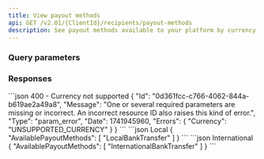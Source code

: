 ```yaml
---
title: View payout methods
api: GET /v2.01/{ClientId}/recipients/payout-methods
description: See payout methods available to your platform by currency and country
---
```






### Query parameters

<Currency1/>
<Country/>

### Responses

<AccordionGroup>
<Accordion title="200" defaultOpen>
<AvailablePayoutMethodsResponse/>
</Accordion>
</AccordionGroup>

<AccordionGroup>
<Accordion title="400">
```json 400 - Currency not supported
{
    "Id": "0d361fcc-c766-4062-844a-b619ae2a49a8",
    "Message": "One or several required parameters are missing or incorrect. An incorrect resource ID also raises this kind of error.",
    "Type": "param_error",
    "Date": 1741945960,
    "Errors": {
        "Currency": "UNSUPPORTED_CURRENCY"
    }
}
```
</Accordion>
</AccordionGroup>

<ResponseExample>
```json Local
{
    "AvailablePayoutMethods": [
        "LocalBankTransfer"
    ]
}
```
```json International
{
    "AvailablePayoutMethods": [
        "InternationalBankTransfer"
    ]
}
```
</ResponseExample>

<RequestExample>
<RestGetNoBody />
</RequestExample>
